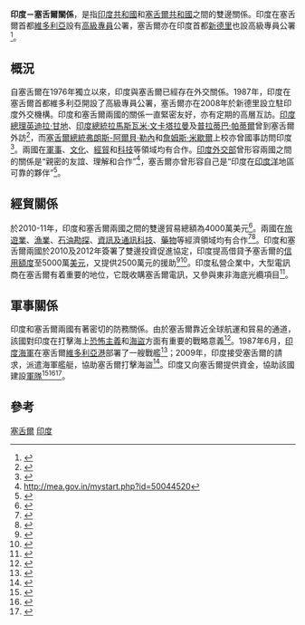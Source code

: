 {{Infobox Bilateral relations|印度－塞舌爾|India|塞舌爾}}
'''印度－塞舌爾關係'''，是指[[印度共和國|印度共和國]]和[[塞舌爾共和國|塞舌爾共和國]]之間的雙邊關係。印度在塞舌爾首都[[維多利亞_(塞舌爾)|維多利亞]]設有[[高級專員|高級專員]]公署，塞舌爾亦在印度首都[[新德里|新德里]]也設高級專員公署<ref>{{cite web|title=High Commission of India, Seychelles|url=http://www.seychelles.net/hicomind/|accessdate=28 December 2012|archive-date=2013-07-07|archive-url=https://web.archive.org/web/20130707090335/http://www.seychelles.net/hicomind/|dead-url=no}}</ref>。

== 概況 ==
自塞舌爾在1976年獨立以來，印度與塞舌爾已經存在外交關係。1987年，印度在塞舌爾首都維多利亞開設了高級專員公署，塞舌爾亦在2008年於新德里設立駐印度外交機構。印度和塞舌爾兩國的關係一直緊密友好，亦有定期的高層互訪。[[印度總理|印度總理]][[英迪拉·甘地|英迪拉·甘地]]、[[印度總統|印度總統]][[拉馬斯瓦米·文卡塔拉曼|拉馬斯瓦米·文卡塔拉曼]]及[[普拉蒂巴·帕蒂爾|普拉蒂巴·帕蒂爾]]曾到塞舌爾外訪<ref>{{cite news|title=President arrives in Seychelles on a 2-day visit|url=http://www.thehindubusinessline.com/industry-and-economy/economy/article3367300.ece|accessdate=28 December 2012|newspaper=Hindu Businessline|archive-date=2012-07-01|archive-url=https://web.archive.org/web/20120701204330/http://www.thehindubusinessline.com/industry-and-economy/economy/article3367300.ece|dead-url=no}}</ref>，而[[塞舌爾總統|塞舌爾總統]][[弗朗斯-阿爾貝·勒內|弗朗斯-阿爾貝·勒內]]和[[詹姆斯·米歇爾|詹姆斯·米歇爾]]上校亦曾國事訪問印度<ref>{{cite web|title=Indo-Seychelles Bilateral Relations|url=http://www.seychelles.net/hicomind/indosey.html|accessdate=28 December 2012|deadurl=yes|archiveurl=https://web.archive.org/web/20121018113801/http://seychelles.net/hicomind/indosey.html|archivedate=2012年10月18日}}</ref>。兩國在[[軍事|軍事]]、[[文化|文化]]、[[經貿|經貿]]和[[科技|科技]]等領域均有合作。[[印度外交部|印度外交部]]曾形容兩國之間的關係是“親密的友誼、理解和合作”<ref>http://mea.gov.in/mystart.php?id=50044520</ref>，塞舌爾亦曾形容自己是“印度在[[印度洋|印度洋]]地區可靠的夥伴”<ref>{{cite news|title=Seychelles says it would be 'rock of dependability' for India|url=http://www.thehindu.com/news/national/seychelles-says-it-would-be-rock-of-dependability-for-india/article3370486.ece|accessdate=28 December 2012|newspaper=The Hindu|date=April 30, 2012}}</ref>。

== 經貿關係 ==
於2010-11年，印度和塞舌爾兩國之間的雙邊貿易總額為4000萬美元<ref>{{cite news|title=President to lead business delegations to Seychelles, S. Africa|url=http://www.thehindubusinessline.com/industry-and-economy/government-and-policy/president-to-lead-business-delegations-to-seychelles-s-africa/article3361312.ece|accessdate=28 December 2012|newspaper=The Hindu Businessline|deadurl=yes|archiveurl=https://archive.is/20130204065816/http://www.thehindubusinessline.com/industry-and-economy/government-and-policy/president-to-lead-business-delegations-to-seychelles-s-africa/article3361312.ece|archivedate=2013年2月4日}}</ref>。兩國在[[旅遊業|旅遊業]]、[[漁業|漁業]]、[[石油勘探|石油勘探]]、[[資訊及通訊科技|資訊及通訊科技]]、[[藥物|藥物]]等經濟領域均有合作<ref>{{cite news|title=Economic diplomacy important: Pratibha|url=http://www.thehindu.com/news/national/article3396733.ece?css=print|accessdate=28 December 2012|newspaper=The Hindu|date=May 8, 2012}}</ref><ref>{{cite news|title=Seychelles keen on trade pact with India|url=http://www.thehindubusinessline.in/2005/08/02/stories/2005080203200700.htm|accessdate=28 December 2012|newspaper=The Hindu Businessline|date=August 2, 2005|deadurl=yes|archiveurl=https://web.archive.org/web/20140714234517/http://www.thehindubusinessline.in/2005/08/02/stories/2005080203200700.htm|archivedate=2014年7月14日|df=}}</ref>。印度和塞舌爾兩國於2010及2012年簽署了雙邊投資促進協定，印度提高借貸予塞舌爾的[[信用額度|信用額度]]至5000萬[[美元|美元]]，又提供2500萬元的援助<ref name="thehindu">{{cite news|title=India reaches out to Seychelles|url=http://www.thehindu.com/news/national/article3371397.ece|accessdate=28 December 2012|newspaper=The Hindu|date=April 30, 2012|archive-date=2012-07-04|archive-url=https://web.archive.org/web/20120704092149/http://www.thehindu.com/news/national/article3371397.ece|dead-url=no}}</ref><ref>{{cite news|title=Seychelles, Mauritius keen on attracting Indian investments|url=http://www.thehindubusinessline.com/industry-and-economy/article3935383.ece|accessdate=28 December 2012|newspaper=The Hindu Businessline|archive-date=2012-10-27|archive-url=https://web.archive.org/web/20121027132058/http://www.thehindubusinessline.com/industry-and-economy/article3935383.ece|dead-url=no}}</ref>。印度私營企業中，大型電訊商{{Link-en|Airtel|Bharti Airtel}}在塞舌爾有着重要的地位，它既收購塞舌爾電訊，又參與東非海底光纜項目<ref>{{cite news|title=Bharti to invest $10 mn in Seychelles|url=http://www.livemint.com/Companies/tdG3iD9DeGZOtpD9Byg4IP/Bharti-to-invest-10-mn-in-Seychelles.html|accessdate=28 December 2012|newspaper=HT Mint|date=August 17, 2010|archive-date=2019-05-16|archive-url=https://web.archive.org/web/20190516181235/https://www.livemint.com/Companies/tdG3iD9DeGZOtpD9Byg4IP/Bharti-to-invest-10-mn-in-Seychelles.html|dead-url=no}}</ref>。

== 軍事關係 ==
印度和塞舌爾兩國有著密切的防務關係。由於塞舌爾靠近全球航運和貿易的通道，該國對印度在打擊海上[[恐怖主義|恐怖主義]]和[[海盜|海盜]]方面有重要的戰略意義<ref>{{cite news|title=India will work with Seychelles against piracy, terror: President|url=http://www.thehindu.com/news/national/india-will-work-with-seychelles-against-piracy-terror-president/article3366778.ece|accessdate=28 December 2012|newspaper=The Hindu|date=April 29, 2012|archive-date=2020-06-27|archive-url=https://web.archive.org/web/20200627124131/https://www.thehindu.com/news/national/India-will-work-with-Seychelles-against-piracy-terror-President/article12981924.ece|dead-url=no}}</ref>。1987年6月，[[印度海軍|印度海軍]]在塞舌爾[[維多利亞港_(塞席爾)|維多利亞港]]部署了一艘{{link-en|INS ''Vindhyagiri'' (F42)|INS Vindhyagiri (F42)}}戰艦<ref>{{cite web|title=India’s Sea Power Status Going Into the Future An Appreciation|url=http://www.dsalert.org/naval-power-india/521-indias-sea-power-status-going-into-the-future-an-appreciation|publisher=Defence and Security Alert|accessdate=13 March 2013|archive-date=2019-05-14|archive-url=https://web.archive.org/web/20190514090110/http://www.dsalert.org/naval-power-india/521-indias-sea-power-status-going-into-the-future-an-appreciation|dead-url=yes}}</ref>；2009年，印度接受塞舌爾的請求，派遣海軍艦艇，協助塞舌爾打擊海盜<ref>{{cite news|title=Navy responds to SOS from Seychelles|url=http://www.indianexpress.com/news/navy-responds-to-sos-from-seychelles/449049/0|accessdate=28 December 2012|newspaper=The Indian Express|date=April 20, 2009|archive-date=2009-05-15|archive-url=https://web.archive.org/web/20090515221443/http://www.indianexpress.com/news/navy-responds-to-sos-from-seychelles/449049/0|dead-url=no}}</ref>。印度又向塞舌爾提供資金，協助該國建設[[軍隊|軍隊]]<ref>{{cite news|title=India to assist Seychelles in anti-piracy operations|url=http://www.hindu.com/2010/07/20/stories/2010072061850900.htm|accessdate=28 December 2012|newspaper=The Hindu|date=July 20, 2010|archive-date=2013-01-26|archive-url=https://archive.today/20130126005638/http://www.hindu.com/2010/07/20/stories/2010072061850900.htm|dead-url=yes}}</ref><ref>{{cite news|title=India to discuss security ties with Seychelles|url=http://www.hindu.com/2010/06/02/stories/2010060262591400.htm|accessdate=28 December 2012|newspaper=The Hindu|date=June 2, 2010|archive-date=2013-01-25|archive-url=https://archive.today/20130125100636/http://www.hindu.com/2010/06/02/stories/2010060262591400.htm|dead-url=yes}}</ref><ref>{{cite news|title=Bharti Airtel to acquire Telecom Seychelles|url=http://www.thehindu.com/business/companies/article564347.ece|accessdate=28 December 2012|newspaper=The Hindu|date=August 11, 2010|archive-date=2012-07-17|archive-url=https://web.archive.org/web/20120717113848/http://www.thehindu.com/business/companies/article564347.ece|dead-url=no}}</ref>。

== 參考 ==
{{reflist|2}}

{{印度外交}}
{{塞舌爾外交}}
[[Category:印度雙邊關係|塞舌爾]]
[[Category:塞舌尔雙邊關係|印度]]